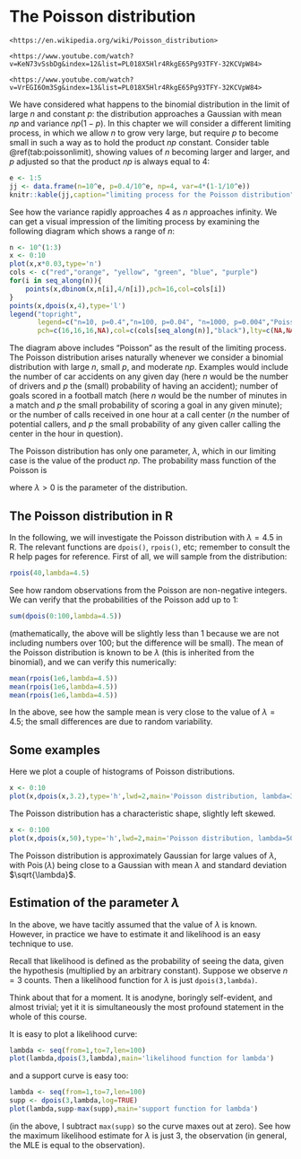 # The Poisson distribution {#poisson}

```block2
<https://en.wikipedia.org/wiki/Poisson_distribution>
```

```block2
<https://www.youtube.com/watch?v=KeN73vSsbDg&index=12&list=PL018X5Hlr4RkgE65Pg93TFY-32KCVpW84>
```

```block2
<https://www.youtube.com/watch?v=VrEGI6Om3Sg&index=13&list=PL018X5Hlr4RkgE65Pg93TFY-32KCVpW84>
```

We have considered what happens to the binomial distribution in the
limit of large $n$ and constant $p$: the distribution approaches a
Gaussian with mean $np$ and variance $np(1-p)$.  In this chapter we
will consider a different limiting process, in which we allow $n$ to
grow very large, but require $p$ to become small in such a way as to
hold the product $np$ constant.  Consider table
\@ref(tab:poissonlimit), showing values of $n$ becoming larger and
larger, and $p$ adjusted so that the product $np$ is always equal to
$4$:

```r
e <- 1:5
jj <- data.frame(n=10^e, p=0.4/10^e, np=4, var=4*(1-1/10^e))
knitr::kable(jj,caption="limiting process for the Poisson distribution")
```

See how the variance rapidly approaches 4 as $n$ approaches infinity.
We can get a visual impression of the limiting process by examining
the following diagram which shows a range of $n$:

```r
n <- 10^(1:3)
x <- 0:10
plot(x,x*0.03,type='n')
cols <- c("red","orange", "yellow", "green", "blue", "purple")
for(i in seq_along(n)){
    points(x,dbinom(x,n[i],4/n[i]),pch=16,col=cols[i])
}
points(x,dpois(x,4),type='l')
legend("topright",
       legend=c("n=10, p=0.4","n=100, p=0.04", "n=1000, p=0.004","Poisson"),
       pch=c(16,16,16,NA),col=c(cols[seq_along(n)],"black"),lty=c(NA,NA,NA,1))
```


The diagram above includes "Poisson" as the result of the limiting
process.  The Poisson distribution arises naturally whenever we
consider a binomial distribution with large $n$, small $p$, and
moderate $np$.  Examples would include the number of car accidents on
any given day (here $n$ would be the number of drivers and $p$ the
(small) probability of having an accident); number of goals scored in
a football match (here $n$ would be the number of minutes in a match
and $p$ the small probability of scoring a goal in any given minute);
or the number of calls received in one hour at a call center ($n$ the
number of potential callers, and $p$ the small probability of any
given caller calling the center in the hour in question).

The Poisson distribution has only one parameter, $\lambda$, which in
our limiting case is the value of the product $np$.  The probability
mass function of the Poisson is

\begin{equation}
\prob{X=n}=e^{-\lambda}\frac{\lambda^n}{n!},\qquad n=0,1,2,\ldots
\end{equation}

where $\lambda>0$ is the parameter of the distribution.

## The Poisson distribution in R

In the following, we will investigate the Poisson distribution with
$\lambda=4.5$ in R.  The relevant functions are ```dpois()```,
```rpois()```, etc; remember to consult the R help pages for
reference.  First of all, we will sample from the distribution:


```r
rpois(40,lambda=4.5)
```

See how random observations from the Poisson are non-negative
integers.  We can verify that the probabilities of the Poisson add up
to 1:

```r
sum(dpois(0:100,lambda=4.5))
```

(mathematically, the above will be slightly less than 1 because we are
not including numbers over 100; but the difference will be small).
The mean of the Poisson distribution is known to be $\lambda$ (this is
inherited from the binomial), and we can verify this numerically:

```r
mean(rpois(1e6,lambda=4.5))
mean(rpois(1e6,lambda=4.5))
mean(rpois(1e6,lambda=4.5))
```

In the above, see how the sample mean is very close to the value of
$\lambda=4.5$; the small differences are due to random variability.


## Some examples

Here we plot a couple of histograms of Poisson distributions.

```r
x <- 0:10
plot(x,dpois(x,3.2),type='h',lwd=2,main='Poisson distribution, lambda=3.2')
```

The Poisson distribution has a characteristic shape, slightly left
skewed.


```r
x <- 0:100
plot(x,dpois(x,50),type='h',lwd=2,main='Poisson distribution, lambda=50')
```

The Poisson distribution is approximately Gaussian for large values of
$\lambda$, with $\operatorname{Pois}(\lambda)$ being close to a
Gaussian with mean $\lambda$ and standard deviation $\sqrt{\lambda}$.


## Estimation of the parameter $\lambda$

In the above, we have tacitly assumed that the value of $\lambda$ is
known.  However, in practice we have to estimate it and likelihood is
an easy technique to use.

Recall that likelihood is defined as the probability of seeing the
data, given the hypothesis (multiplied by an arbitrary constant).
Suppose we observe $n=3$ counts.  Then a likelihood function for
$\lambda$ is just ```dpois(3,lambda)```.

Think about that for a moment.  It is anodyne, boringly self-evident,
and almost trivial; yet it it is simultaneously the most profound
statement in the whole of this course.

It is easy to plot a likelihood curve:


```r
lambda <- seq(from=1,to=7,len=100)
plot(lambda,dpois(3,lambda),main='likelihood function for lambda')
```

and a support curve is easy too:
		
```r
lambda <- seq(from=1,to=7,len=100)
supp <- dpois(3,lambda,log=TRUE)
plot(lambda,supp-max(supp),main='support function for lambda')
```

(in the above, I subtract ```max(supp)``` so the curve maxes out at
zero).  See how the maximum likelihood estimate for $\lambda$ is just
$3$, the observation (in general, the MLE is equal to the
observation).

